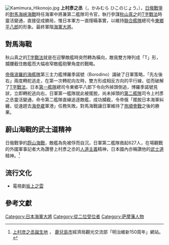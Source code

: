 [[File:Kamimura_Hikonojo.jpg|thumb]]
'''上村彥之丞'''（{{lang-ja|上村彦之丞}}，かみむら ひこのじょう，{{bd|1849年|6月20日|1916年|8月8日}}），[[日俄戰爭|日俄戰爭]]的[[對馬海峽海戰|對馬海峽海戰]]時任海軍中將兼第二艦隊司令官，執行參謀[[秋山真之|秋山真之]]的[[T字戰法|T字戰法]]時靈活變通，直接促成勝局，惟日本軍方一直隱瞞事實，以維持[[聯合艦隊|聯合艦隊]]總司令[[東鄉平八郎|東鄉平八郎]]的形象。最終軍階[[海軍大將|海軍大將]]。

==對馬海戰==
秋山真之的[[T字戰法|T字戰法]]就是在迎擊敵艦時突然轉為橫向，敵我雙方陣列成「T」形，攔腰截住敵艦而大幅收窄敵艦砲擊角度的戰略。

[[帝俄|帝俄]][[波羅的海艦隊|波羅的海艦隊]]第三主力艦博羅季諾號（Borodino）識破了日軍策略，「先左後右」兩度轉舵逃走，在第一次轉舵向左時，雙方形成相反方向的平行線，從而破解了[[T字戰法|T字戰法]]，日本[[第1艦隊_(日本海軍)|第一艦隊]]總司令東鄉平八郎下令向外掉頭倒追，博羅季諾號見狀，立即轉舵逃向右，日軍第一艦隊就此被擺脫，尚未掉頭的[[第2艦隊_(日本海軍)|第二艦隊]]司令上村彥之丞靈活變通，命令第二艦隊直線追逐敵艦，成功攔截，令帝俄「擺脫日本海軍糾纏，從速趕去[[海參崴|海參崴]]軍港」任務失敗。對馬海戰讓日軍維持了[[旅順會戰|旅順會戰]]之後的勝果。

==蔚山海戰的武士道精神==
日俄戰爭的[[蔚山海戰|蔚山海戰]]，敵艦為免被俘而自沉，日軍第二艦隊救起627人，在場觀戰的外國軍事記者大為讚譽上村彥之丞的[[人道主義|人道主義]]精神，日本國內亦稱讚他的[[武士道|武士道]]精神。<ref>[http://www.meijiishin150countdown.com/cust-map/239/ 上村彦之丞誕生地] {{Wayback|url=http://www.meijiishin150countdown.com/cust-map/239/ |date=20150711164148 }}，
[[鹿兒島市|鹿兒島市]]經濟局觀光交流部「明治維新150周年」網站。</ref>

==流行文化==
*電視劇[[坂上之雲|坂上之雲]]

==參考文獻==
{{reflist}}

{{日本海軍大將}}
[[Category:日本海軍大將|Category:日本海軍大將]]
[[Category:從二位受位者|Category:從二位受位者]]
[[Category:萨摩藩人物|Category:萨摩藩人物]]